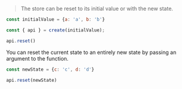 
> The store can be reset to its initial value or with the new state.

```jsx copy
const initialValue = {a: 'a', b: 'b'}

const { api } = create(initialValue);

api.reset()
```

You can reset the current state to an entirely new state by passing an argument to the function.

```jsx copy
const newState = {c: 'c', d: 'd'}

api.reset(newState)
```